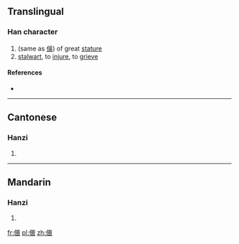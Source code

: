 ==Translingual==

===Han character===
{{Han char|rn=9|rad=人|as=11|sn=13|four=|canj=人田土十 (OWGJ)}}

# (same as [[俁]]) of great [[stature]]
# [[stalwart]], to [[injure]], to [[grieve]]

====References====
* {{Han ref|kx=0115.220|hdz=10211.030|uh=3481|ud=13441}}

----

==Cantonese==

===Hanzi===
{{yue-hanzi|jyut=[[sou3]], [[zyu5]]|y=sou3, jyu5}}

# {{defn|lang=yue|sort=人11}}

----

==Mandarin==

===Hanzi===
{{cmn-hanzi|pin=[[yǔ]] ([[yu3]]), [[yùn]] ([[yun4]])|wg=yü<sup>3</sup>, yün<sup>4</sup>}}

# {{defn|lang=cmn|sort=人11}}

[[fr:㒁]]
[[pl:㒁]]
[[zh:㒁]]